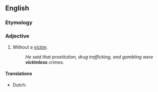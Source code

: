 ==English==

===Etymology===
{{suffix|victim|less}}

===Adjective===
{{en-adj|-}}

# Without a [[victim]].
#: ''He said that prostitution, drug trafficking, and gambling were '''victimless''' crimes.''

====Translations====
{{trans-top|without a victim}}
*Dutch: {{t|nl|slachtofferloos}}
{{trans-mid}}
{{trans-bottom}}